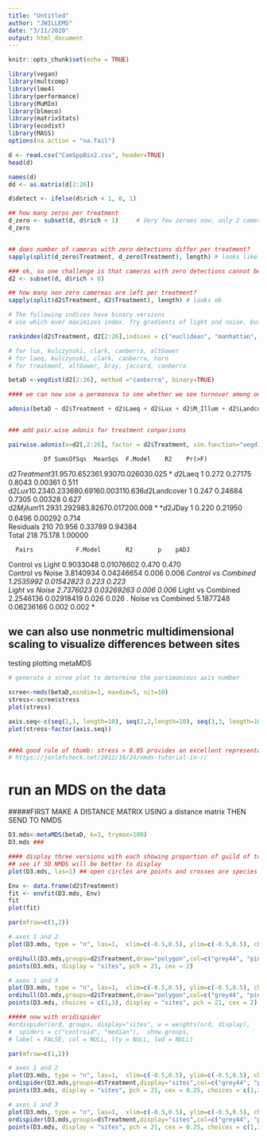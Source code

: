 ```yaml
---
title: "Untitled"
author: "JWILLEMS"
date: "3/11/2020"
output: html_document
---
```


```r
knitr::opts_chunk$set(echo = TRUE)
```

```r
library(vegan)
library(multcomp)
library(lme4)
library(performance)
library(MuMIn)
library(blmeco)
library(matrixStats)
library(ecodist)
library(MASS)
options(na.action = "na.fail")
```


```r
d <- read.csv("CamSppBin2.csv", header=TRUE)
head(d)
```

```r
names(d)
dd <- as.matrix(d[2:26])

d$detect <- ifelse(d$rich < 1, 0, 1)
```

```r
## how many zeros per treatment
d_zero <- subset(d, d$rich < 1)     # Very few zeroes now, only 2 cameras
d_zero


## does number of cameras with zero detections differ per treatment?
sapply(split(d_zero$Treatment, d_zero$Treatment), length) # looks like fewer at combo

### ok, so one challenge is that cameras with zero detections cannot be included
d2 <- subset(d, d$rich > 0)

## how many non zero camereas are left per treatment?
sapply(split(d2$Treatment, d2$Treatment), length) # looks ok
```


```r
# The following indices have binary versions
# use which ever maximizes index. Try gradients of light and noise, but also treatment categories

rankindex(d2$Treatment, d2[2:26],indices = c("euclidean", "manhattan", "gower", "altGower", "canberra", "clark", "kulczynski", "horn", "binomial", "jaccard", "bray"))

# for lux, kulczynski, clark, canberra, altGower
# for laeq, kulczynski, clark, canberra, horn
# for treatment, altGower, bray, jaccard, canberra

betaD <-vegdist(d2[2:26], method ="canberra", binary=TRUE)
```


```r
#### we can now use a permanova to see whether we see turnover among our treatments

adonis(betaD ~ d2$Treatment + d2$Laeq + d2$Lux + d2$M_Illum + d2$Landcover + d2$JDay + d2$Treatment*d2$M_Illum + d2$Lux*d2$M_Illum + d2$Lux*d2$Laeq)     


### add pair.wise adonis for treatment conparisons

pairwise.adonis(x=d2[,2:26], factor = d2$Treatment, sim.function="vegdist", sim.method = "canberra", p.adjust.m = "none")
```

              Df SumsOfSqs  MeanSqs  F.Model    R2    Pr(>F)   
d2$Treatment   3     1.957  0.65236  1.9307  0.02603  0.025 * 
d2$Laeq        1     0.272  0.27175  0.8043  0.00361  0.511   
d2$Lux         1     0.234  0.23368  0.6916  0.00311  0.636   
d2$Landcover   1     0.247  0.24684  0.7305  0.00328  0.627   
d2$M_Illum     1     1.293  1.29298  3.8267  0.01720  0.008 **
d2$JDay        1     0.220  0.21950  0.6496  0.00292  0.714   
Residuals    210    70.956  0.33789          0.94384          
Total        218    75.178                  1.00000     


      Pairs            F.Model       R2       p    pADJ  
Control vs Light	   0.9033048	0.01076602	0.470	0.470	
Control vs Noise	   3.8140934	0.04246654	0.006	0.006	*
Control vs Combined	 1.2535992	0.01542823	0.223	0.223	
Light vs Noise	     2.7376023	0.03269263	0.006	0.006	*
Light vs Combined	   2.2546136	0.02918419	0.026	0.026	.
Noise vs Combined	   5.1877248	0.06236166	0.002	0.002	*





######################
## we can also use nonmetric multidimensional scaling to visualize differences between sites  
####### testing plotting metaMDS


```r
# generate a scree plot to determine the parsimonious axis number

scree<-nmds(betaD,mindim=1, maxdim=5, nit=10)
stress<-scree$stress
plot(stress)

axis.seq<-c(seq(1,1, length=10), seq(2,2,length=10), seq(3,3, length=10), seq(4,4,length=10), seq(5,5,length=10))
plot(stress~factor(axis.seq))


###A good rule of thumb: stress > 0.05 provides an excellent representation in reduced dimensions, > 0.1 is great, >0.2 is good/ok, and stress > 0.3 provides a poor representation.**
# https://jonlefcheck.net/2012/10/24/nmds-tutorial-in-r/
```

# run an MDS on the data
#####FIRST MAKE A DISTANCE MATRIX USING a distance matrix THEN SEND TO NMDS

```r
D3.mds<-metaMDS(betaD, k=3, trymax=100)
D3.mds ### 
```


```r
#### display three versions with each showing proportion of guild of total
## see if 3D NMDS will be better to display
plot(D3.mds, las=1) ## open circles are points and crosses are species

Env <- data.frame(d2$Treatment)
fit <- envfit(D3.mds, Env)
fit
plot(fit)
```


```r
par(mfrow=c(1,2))

# axes 1 and 2
plot(D3.mds, type = "n", las=1,  xlim=c(-0.5,0.5), ylim=c(-0.5,0.5), choices = c(1,2))

ordihull(D3.mds,groups=d2$Treatment,draw="polygon",col=c("grey44", "pink", "skyblue", "red"),label=F)
points(D3.mds, display = "sites", pch = 21, cex = 2)

# axes 1 and 3
plot(D3.mds, type = "n", las=1,  xlim=c(-0.5,0.5), ylim=c(-0.5,0.5), choices = c(1,3), xlab ="NMDS1", ylab="NMDS3")
ordihull(D3.mds,groups=d2$Treatment,draw="polygon",col=c("grey44", "pink", "skyblue", "red"),choices = c(1,3), label=F)
points(D3.mds, choices = c(1,3), display = "sites", pch = 21, cex = 2)
```


```r
##### now with oridispider
#ordispider(ord, groups, display="sites", w = weights(ord, display),
#  spiders = c("centroid", "median"),  show.groups, 
# label = FALSE, col = NULL, lty = NULL, lwd = NULL)

par(mfrow=c(1,2))

# axes 1 and 2
plot(D3.mds, type = "n", las=1,  xlim=c(-0.5,0.5), ylim=c(-0.5,0.5), choices = c(1,2))
ordispider(D3.mds,groups=d$Treatment,display="sites",col=c("grey44", "pink", "skyblue","red"),label=F, lwd=3, choices = c(1,2))
points(D3.mds, display = "sites", pch = 21, cex = 0.25, choices = c(1,2))

# axes 1 and 3
plot(D3.mds, type = "n", las=1,  xlim=c(-0.5,0.5), ylim=c(-0.5,0.5), choices = c(1,3), xlab ="NMDS1", ylab="NMDS3")
ordispider(D3.mds,groups=d$Treatment,display="sites",col=c("grey44", "pink", "skyblue", "red"),label=F, lwd=3, choices = c(1,3))
points(D3.mds, display = "sites", pch = 21, cex = 0.25, choices = c(1,3))
```




